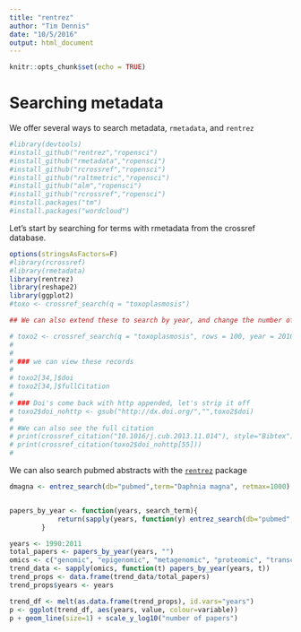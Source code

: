 ```yaml
---
title: "rentrez"
author: "Tim Dennis"
date: "10/5/2016"
output: html_document
---
```


```r
knitr::opts_chunk$set(echo = TRUE)
```

Searching metadata
========================================================

We offer several ways to search metadata, `rmetadata`, and `rentrez`

```r
#library(devtools)
#install_github("rentrez","ropensci")
#install_github("rmetadata","ropensci")
#install_github("rcrossref","ropensci")
#install_github("raltmetric","ropensci")
#install_github("alm","ropensci")
#install_github("rcrossref","ropensci")
#install.packages("tm")
#install.packages("wordcloud")


```

Let's start by searching for terms with rmetadata from the crossref database.

```r
options(stringsAsFactors=F)
#library(rcrossref)
#library(rmetadata)
library(rentrez)
library(reshape2)
library(ggplot2)
#toxo <- crossref_search(q = "toxoplasmosis")

## We can also extend these to search by year, and change the number of records we have

# toxo2 <- crossref_search(q = "toxoplasmosis", rows = 100, year = 2010)
# 
# 
# ### we can view these records 
# 
# toxo2[34,]$doi
# toxo2[34,]$fullCitation
# 
# ### Doi's come back with http appended, let's strip it off
# toxo2$doi_nohttp <- gsub("http://dx.doi.org/","",toxo2$doi)
# 
# #We can also see the full citation
# print(crossref_citation("10.1016/j.cub.2013.11.014"), style="Bibtex")
# print(crossref_citation(toxo2$doi_nohttp[55]))
# 

```



We can also search pubmed abstracts with the [`rentrez`](https://github.com/ropensci/rentrez) package

```r
dmagna <- entrez_search(db="pubmed",term="Daphnia magna", retmax=1000)


papers_by_year <- function(years, search_term){
            return(sapply(years, function(y) entrez_search(db="pubmed",term=search_term, mindate=y, maxdate=y, retmax=0)$count))
        }

years <- 1990:2011
total_papers <- papers_by_year(years, "")
omics <- c("genomic", "epigenomic", "metagenomic", "proteomic", "transcriptomic", "pharmacogenomic", "connectomic" )
trend_data <- sapply(omics, function(t) papers_by_year(years, t))
trend_props <- data.frame(trend_data/total_papers)
trend_props$years <- years

trend_df <- melt(as.data.frame(trend_props), id.vars="years")
p <- ggplot(trend_df, aes(years, value, colour=variable))
p + geom_line(size=1) + scale_y_log10("number of papers")


```



